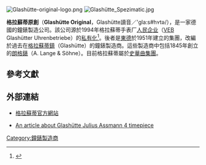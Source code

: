 {{NOT|諾莫斯格拉蘇蒂}}
[[File:Glashütte-original-logo.png|right]]
[[File:Glashütte_Spezimatic.jpg|thumb]]

'''格拉蘇蒂原創'''（'''Glashütte Original'''，Glashütte讀音／'gla:s#hʏtə/），是一家德國的鐘錶製造公司。該公司源於1994年格拉蘇蒂手表厂[[人民企业|人民企业]]（[[VEB|VEB]] Glashütter Uhrenbetriebe）的[[私有化|私有化]]<ref>{{Cite web |url=http://watch-wiki.de/index.php?title=VEB_Glash%C3%BCtter_Uhrenbetriebe |title=Watch-Wiki: VEB GUB |access-date=2008-03-21 |archive-url=https://web.archive.org/web/20080120091846/http://watch-wiki.de/index.php?title=VEB_Glash%C3%BCtter_Uhrenbetriebe |archive-date=2008-01-20 |dead-url=yes }}</ref>。後者是[[東德|東德]]於1951年建立的集團，改編於過去在[[格拉蘇蒂鎮|格拉蘇蒂鎮]]（Glashütte）的鐘錶製造商。這些製造商中包括1845年創立的[[朗格錶|朗格錶]]（A. Lange & Söhne）。目前格拉蘇蒂屬於[[史華曲集團|史華曲集團]]。

== 參考文獻 ==
{{reflist}}

== 外部連結 ==
* {{de icon}}{{en icon}}[http://www.glashuette.de 格拉蘇蒂官方網站] {{Wayback|url=http://www.glashuette.de/ |date=20070105162044 }}
* {{en icon}}[https://web.archive.org/web/20070929063451/http://www.manustimepieces.com/?article=Glashuette_Original_Julius_Assmann_4 An article about Glashütte Julius Assmann 4 timepiece]

{{Authority control}}
{{company-stub}}

[[Category:鐘錶製造商|Category:鐘錶製造商]]